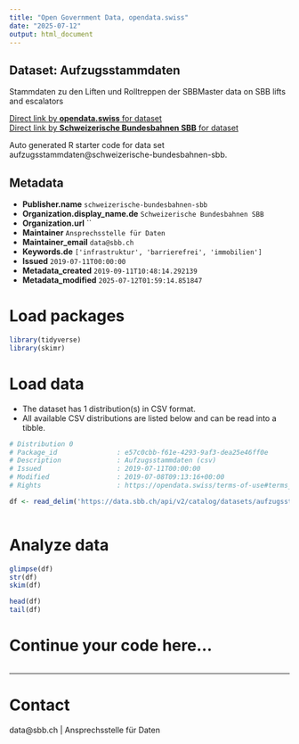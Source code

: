 ```yaml
---
title: "Open Government Data, opendata.swiss"
date: "2025-07-12"
output: html_document
---
```


## Dataset: Aufzugsstammdaten

Stammdaten zu den Liften und Rolltreppen der SBBMaster data on SBB lifts and escalators

[Direct link by **opendata.swiss** for dataset](https://opendata.swiss/de/dataset/aufzugsstammdaten)<br>
[Direct link by **Schweizerische Bundesbahnen SBB** for dataset](https://data.sbb.ch/explore/dataset/aufzugsstammdaten/)

Auto generated R starter code for data set aufzugsstammdaten@schweizerische-bundesbahnen-sbb.

## Metadata

- **Publisher.name** `schweizerische-bundesbahnen-sbb`
- **Organization.display_name.de** `Schweizerische Bundesbahnen SBB`
- **Organization.url** ``
- **Maintainer** `Ansprechsstelle für Daten`
- **Maintainer_email** `data@sbb.ch`
- **Keywords.de** `['infrastruktur', 'barrierefrei', 'immobilien']`
- **Issued** `2019-07-11T00:00:00`
- **Metadata_created** `2019-09-11T10:48:14.292139`
- **Metadata_modified** `2025-07-12T01:59:14.851847`


# Load packages

```r

library(tidyverse)
library(skimr)

```

# Load data

-   The dataset has 1 distribution(s) in CSV format.
-   All available CSV distributions are listed below and can be read into a tibble.

```r

# Distribution 0
# Package_id               : e57c0cbb-f61e-4293-9af3-dea25e46ff0e
# Description              : Aufzugsstammdaten (csv)
# Issued                   : 2019-07-11T00:00:00
# Modified                 : 2019-07-08T09:13:16+00:00
# Rights                   : https://opendata.swiss/terms-of-use#terms_by

df <- read_delim('https://data.sbb.ch/api/v2/catalog/datasets/aufzugsstammdaten/exports/csv?use_labels=true')



```

# Analyze data

```r

glimpse(df)
str(df)
skim(df)

head(df)
tail(df)

```

# Continue your code here...

```r

```

------------------------------------------------------------------------

# Contact

data@sbb.ch | Ansprechsstelle für Daten
